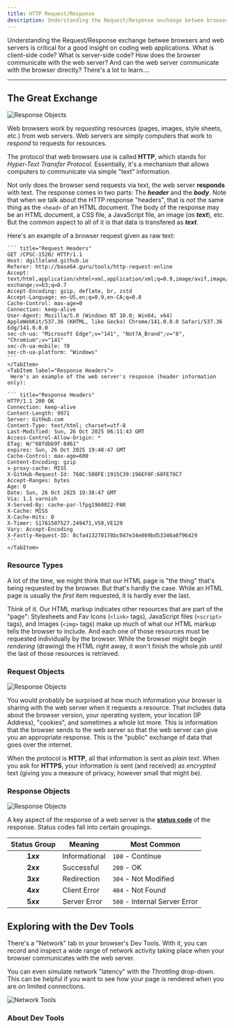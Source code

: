 ```yaml
---
title: HTTP Request/Response
description: Understanding the Request/Response exchange betwee browsers and web servers is critical for a good insight on coding web applications. What is client-side code? What is server-side code? How does the browser communicate with the web server? And can the web server communicate with the browser directly? There's a lot to learn&hellip;.
---
```



Understanding the Request/Response exchange betwee browsers and web servers is critical for a good insight on coding web applications. What is client-side code? What is server-side code? How does the browser communicate with the web server? And can the web server communicate with the browser directly? There's a lot to learn&hellip;.

----

## The Great Exchange



<Image src={loading} alt="Response Objects" class="float-start mr-3 w-40" />

Web browsers work by *requesting* resources (pages, images, style sheets, etc.) from web servers. Web servers are simply computers that work to *respond* to requests for resources.

The protocol that web browsers use is called **HTTP**, which stands for *Hyper-Text Transfer Protocol*. Essentially, it's a mechanism that allows computers to communicate via simple "text" information.

Not only does the browser send requests via text, the web server **responds** with text. The response comes in two parts: The ***header*** and the ***body***. Note that when we talk about the HTTP response "headers", that is *not* the same thing as the `<head>` of an HTML document. The body of the response may be an HTML document, a CSS file, a JavaScript file, an image (*as **text***), etc. But the common aspect to all of it is that data is transfered as ***text***.

<Tabs>
    <TabItem label="Request Headers">
     Here's an example of a browser request given as raw text:

    ``` title="Request Headers"
    GET /CPSC-1520/ HTTP/1.1
    Host: dgilleland.github.io
    Referer: http://base64.guru/tools/http-request-online
    Accept: text/html,application/xhtml+xml,application/xml;q=0.9,image/avif,image/webp,image/apng,*/*;q=0.8,application/signed-exchange;v=b3;q=0.7
    Accept-Encoding: gzip, deflate, br, zstd
    Accept-Language: en-US,en;q=0.9,en-CA;q=0.8
    Cache-Control: max-age=0
    Connection: keep-alive
    User-Agent: Mozilla/5.0 (Windows NT 10.0; Win64; x64) AppleWebKit/537.36 (KHTML, like Gecko) Chrome/141.0.0.0 Safari/537.36 Edg/141.0.0.0
    sec-ch-ua: "Microsoft Edge";v="141", "Not?A_Brand";v="8", "Chromium";v="141"
    sec-ch-ua-mobile: ?0
    sec-ch-ua-platform: "Windows"
    ```
    </TabItem>
    <TabItem label="Response Headers">
     Here's an example of the web server's response (header information only):

    ``` title="Response Headers"
    HTTP/1.1 200 OK
    Connection: keep-alive
    Content-Length: 9971
    Server: GitHub.com
    Content-Type: text/html; charset=utf-8
    Last-Modified: Sun, 26 Oct 2025 06:11:43 GMT
    Access-Control-Allow-Origin: *
    ETag: W/"68fdbb9f-8d61"
    expires: Sun, 26 Oct 2025 19:48:47 GMT
    Cache-Control: max-age=600
    Content-Encoding: gzip
    x-proxy-cache: MISS
    X-GitHub-Request-Id: 768C:508FE:1915C39:196EF0F:68FE78C7
    Accept-Ranges: bytes
    Age: 0
    Date: Sun, 26 Oct 2025 19:38:47 GMT
    Via: 1.1 varnish
    X-Served-By: cache-par-lfpg1960022-PAR
    X-Cache: MISS
    X-Cache-Hits: 0
    X-Timer: S1761507527.249471,VS0,VE129
    Vary: Accept-Encoding
    X-Fastly-Request-ID: 8cfa413270178bc047e34e869bd53346a8f96429
    ```
    </TabItem>
</Tabs>

### Resource Types

A lot of the time, we might think that our HTML page is "the thing" that's being requested by the browser. But that's hardly the case. While an HTML page is usually the *first* item requested, it is hardly ever the last.

Think of it. Our HTML markup indicates other resources that are part of the "page": Stylesheets and Fav Icons (`<link>` tags), JavaScript files (`<script>` tags), and Images (`<img>` tags) make up much of what our HTML markup tells the browser to include. And each one of those resources must be requested individually by the browser. While the browser might begin *rendering* (drawing) the HTML right away, it won't finish the whole job until the last of those resources is retrieved.

### Request Objects


<Image src={browsing} alt="Response Objects" class="float-end ml-3 w-40" />

You would probably be surprised at how much information your browser is sharing with the web server when it requests a resource. That includes data about the browser version, your operating system, your location (IP Address), "cookies", and sometimes a whole lot more. This is information that the browser sends to the web server so that the web server can give you an appropriate response. This is the "public" exchange of data that goes over the internet.

When the protocol is **HTTP**, all that information is sent as *plain text*. When you ask for **HTTPS**, your information is sent (and received) as *encrypted* text (giving you a measure of privacy, however small that might be).

### Response Objects


<Image src={logistics} alt="Response Objects" class="float-end ml-3 w-40" />

A key aspect of the response of a web server is the <a href="https://developer.mozilla.org/docs/Web/HTTP/Reference/Status" target="_blank">**status code**</a> of the response. Status codes fall into certain groupings.

| Status Group | Meaning | Most Common |
|:------------:|---------|------------|
| **1*xx*** | Informational | `100` - Continue |
| **2*xx*** | Successful | `200` - OK |
| **3*xx*** | Redirection | `304` - Not Modified |
| **4*xx*** | Client Error | `404` - Not Found |
| **5*xx*** | Server Error | `500` - Internal Server Error |


## Exploring with the Dev Tools

There's a "Network" tab in your browser's Dev Tools. With it, you can record and inspect a wide range of network activity taking place when your browser communicates with the web server.

You can even simulate network "latency" with the *Throttling* drop-down. This can be helpful if you want to see how your page is rendered when you are on limited connections.

<Image src={networkLight} alt="Network Tools" />

### About Dev Tools

<DevTools/>


